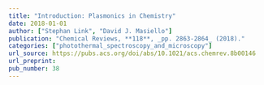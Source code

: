 ```yaml
---
title: "Introduction: Plasmonics in Chemistry"
date: 2018-01-01
author: ["Stephan Link", "David J. Masiello"]
publication: "Chemical Reviews, **118**, _pp. 2863-2864_ (2018)."
categories: ["photothermal_spectroscopy_and_microscopy"]
url_source: https://pubs.acs.org/doi/abs/10.1021/acs.chemrev.8b00146
url_preprint: 
pub_number: 38
---
```

